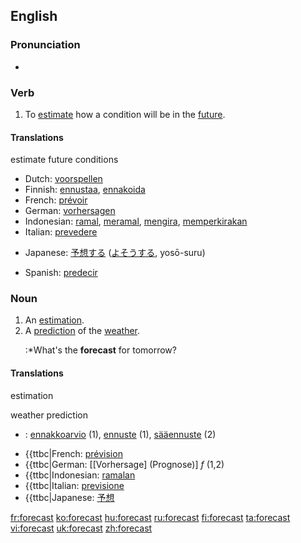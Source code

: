 ==English==

===Pronunciation===
*{{IPA|/'foɻkɑst/}}

===Verb===
{{en-verb|forecasts|forecasting|forecast}}

# To [[estimate]] how a condition will be in the [[future]].

====Translations====

;estimate future conditions
{{top}}
*Dutch: [[voorspellen]]
*Finnish: [[ennustaa]], [[ennakoida]]
*French: [[prévoir]]
*German: [[vorhersagen]]
*Indonesian: [[ramal]], [[ramal|meramal]], [[kira|mengira]], [[kira|memperkirakan]]
*Italian: [[prevedere]]
{{mid}}
*Japanese: [[予想]]する ([[よそう]]する, yosō-suru)
{{bottom}}
*Spanish: [[predecir]]

===Noun===
{{en-noun}}

# An [[estimation]].
# A [[prediction]] of the [[weather]].
#:*What's the '''forecast''' for tomorrow?

====Translations====
;estimation
{{top}}
{{mid}}
{{bottom}}

;weather prediction
{{top}}
{{mid}}
{{bottom}}

{{checktrans}}
*{{ttbc|Finnish}}: [[ennakkoarvio]] (1), [[ennuste]] (1), [[sääennuste]] (2)
*{{ttbc|French: [[prévision]]
*{{ttbc|German: [[Vorhersage] (Prognose)] ''f'' (1,2)
*{{ttbc|Indonesian: [[ramal|ramalan]]
*{{ttbc|Italian: [[previsione]]
*{{ttbc|Japanese: [[予想]]

[[fr:forecast]]
[[ko:forecast]]
[[hu:forecast]]
[[ru:forecast]]
[[fi:forecast]]
[[ta:forecast]]
[[vi:forecast]]
[[uk:forecast]]
[[zh:forecast]]